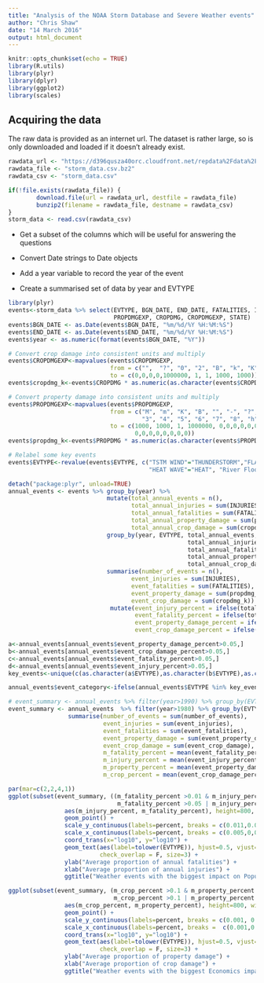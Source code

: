 ```yaml
---
title: "Analysis of the NOAA Storm Database and Severe Weather events"
author: "Chris Shaw"
date: "14 March 2016"
output: html_document
---
```


```r
knitr::opts_chunk$set(echo = TRUE)
library(R.utils)
library(plyr)
library(dplyr)
library(ggplot2)
library(scales)
```

## Acquiring the data

The raw data is provided as an internet url.  The dataset is rather large, so is only downloaded and loaded if it doesn't already exist.  

```r

rawdata_url <- "https://d396qusza40orc.cloudfront.net/repdata%2Fdata%2FStormData.csv.bz2"
rawdata_file <- "storm_data.csv.bz2"
rawdata_csv <- "storm_data.csv"

if(!file.exists(rawdata_file)) {
        download.file(url = rawdata_url, destfile = rawdata_file)
        bunzip2(filename = rawdata_file, destname = rawdata_csv)
}
storm_data <- read.csv(rawdata_csv)
```

* Get a subset of the columns which will be useful for answering the questions
* Convert Date strings to Date objects
* Add a year variable to record the year of the event

* Create a summarised set of data by year and EVTYPE


```r
library(plyr)
events<-storm_data %>% select(EVTYPE, BGN_DATE, END_DATE, FATALITIES, INJURIES, PROPDMG,
                              PROPDMGEXP, CROPDMG, CROPDMGEXP, STATE)
events$BGN_DATE <- as.Date(events$BGN_DATE, "%m/%d/%Y %H:%M:%S")
events$END_DATE <- as.Date(events$END_DATE, "%m/%d/%Y %H:%M:%S")
events$year <- as.numeric(format(events$BGN_DATE, "%Y"))

# Convert crop damage into consistent units and multiply
events$CROPDMGEXP<-mapvalues(events$CROPDMGEXP, 
                             from = c("",  "?", "0", "2", "B", "k", "K", "m", "M"),
                             to = c(0,0,0,0,1000000, 1, 1, 1000, 1000))
events$cropdmg_k<-events$CROPDMG * as.numeric(as.character(events$CROPDMGEXP))

# Convert property damage into consistent units and multiply
events$PROPDMGEXP<-mapvalues(events$PROPDMGEXP, 
                             from = c("M", "m", "K", "B", "", "-", "?", "+", "0", "1", "2",
                                      "3", "4", "5", "6", "7", "8", "h", "H"), 
                             to = c(1000, 1000, 1, 1000000, 0,0,0,0,0,0,0,
                                    0,0,0,0,0,0,0,0))
events$propdmg_k<-events$PROPDMG * as.numeric(as.character(events$PROPDMGEXP))

# Relabel some key events
events$EVTYPE<-revalue(events$EVTYPE, c("TSTM WIND"="THUNDERSTORM","FLASH FLOOD"="FLOOD", "FLASH FLOOD/FLOOD"="FLOOD", "FLASH FLOODING"="FLOOD", "HIGH WINDS"="HIGH WIND", "RIVER FLOOD"="FLOOD","THUNDERSTORM WIND"="THUNDERSTORM", "THUNDERSTORM WINDS"="THUNDERSTORM", "TORNADOES, TSTM WIND, HAIL"="TORNADO", "EXTREME HEAT"="HEAT","WILD/FOREST FIRE"="WILDFIRE", "DAMAGING FREEZE"="FREEZE", "HEAVY RAIN/SEVERE WEATHER"="HEAVY RAIN", "HURRICANE OPAL"="HURRICANE", "RIP CURRENTS"="RIP CURRENT", "EXTREME COLD/WIND CHILL"="COLD", "HURRICANE/TYPHOON"="HURRICANE", "WILD FIRES"="WILDFIRE", "STORM SURGE/TIDE"="STORM SURGE", "HURRICANE ERIN"="HURRICANE", "FLOOD/FLASH FLOOD"="FLOOD",
                                        "HEAT WAVE"="HEAT", "River Flooding"="FLOOD", "EXCESSIVE HEAT"="HEAT", "FROST/FREEZE"="FREEZE", "COLD/WIND CHILL"="COLD", "EXTREME COLD"="COLD"))

detach("package:plyr", unload=TRUE)
annual_events <- events %>% group_by(year) %>% 
                            mutate(total_annual_events = n(),
                                   total_annual_injuries = sum(INJURIES),
                                   total_annual_fatalities = sum(FATALITIES),
                                   total_annual_property_damage = sum(propdmg_k),
                                   total_annual_crop_damage = sum(cropdmg_k)) %>% 
                            group_by(year, EVTYPE, total_annual_events,
                                                   total_annual_injuries,
                                                   total_annual_fatalities,
                                                   total_annual_property_damage,
                                                   total_annual_crop_damage)  %>%
                            summarise(number_of_events = n(),
                                   event_injuries = sum(INJURIES),
                                   event_fatalities = sum(FATALITIES),
                                   event_property_damage = sum(propdmg_k),
                                   event_crop_damage = sum(cropdmg_k)) %>%
                             mutate(event_injury_percent = ifelse(total_annual_injuries==0,0,event_injuries/total_annual_injuries),
                                    event_fatality_percent = ifelse(total_annual_fatalities==0,0,event_fatalities/total_annual_fatalities),
                                    event_property_damage_percent = ifelse(total_annual_property_damage==0,0,event_property_damage/total_annual_property_damage),
                                    event_crop_damage_percent = ifelse(total_annual_crop_damage==0,0,event_crop_damage/total_annual_crop_damage))

a<-annual_events[annual_events$event_property_damage_percent>0.05,]
b<-annual_events[annual_events$event_crop_damage_percent>0.05,]
c<-annual_events[annual_events$event_fatality_percent>0.05,]
d<-annual_events[annual_events$event_injury_percent>0.05,]
key_events<-unique(c(as.character(a$EVTYPE),as.character(b$EVTYPE),as.character(c$EVTYPE),as.character(d$EVTYPE)))

annual_events$event_category<-ifelse(annual_events$EVTYPE %in% key_events,as.character(annual_events$EVTYPE), "OTHER" )

# event_summary <- annual_events %>% filter(year>1990) %>% group_by(EVTYPE) %>%
event_summary <- annual_events  %>% filter(year>1980) %>% group_by(EVTYPE) %>%
                 summarise(number_of_events = sum(number_of_events),
                           event_injuries = sum(event_injuries),
                           event_fatalities = sum(event_fatalities),
                           event_property_damage = sum(event_property_damage),
                           event_crop_damage = sum(event_crop_damage),
                           m_fatality_percent = mean(event_fatality_percent),
                           m_injury_percent = mean(event_injury_percent),
                           m_property_percent = mean(event_property_damage_percent),
                           m_crop_percent = mean(event_crop_damage_percent))

par(mar=c(2,2,4,1))
ggplot(subset(event_summary, ((m_fatality_percent >0.01 & m_injury_percent >0.02) |
                               m_fatality_percent >0.05 | m_injury_percent >0.05)),
                aes(m_injury_percent, m_fatality_percent), height=800, width=800) + 
                geom_point() +
                scale_y_continuous(labels=percent, breaks = c(0.011,0.02,0.03, 0.05,0.08, 0.1,0.15, 0.2, 0.4,0.6)) +
                scale_x_continuous(labels=percent, breaks = c(0.005,0,01,0.02,0.03, 0.05,0.07, 0.1,0.15, 0.2, 0.4,0.6)) +
                coord_trans(x="log10", y="log10") +
                geom_text(aes(label=tolower(EVTYPE)), hjust=0.5, vjust=1.2,
                          check_overlap = F, size=3) +
                ylab("Average proportion of annual fatalities") +
                xlab("Average proportion of annual injuries") +
                ggtitle("Weather events with the biggest impact on Population Health since 1980")

ggplot(subset(event_summary, (m_crop_percent >0.1 & m_property_percent >0.01)|
                              m_crop_percent >0.1 | m_property_percent >0.05),
                aes(m_crop_percent, m_property_percent), height=800, width=800) + 
                geom_point() +
                scale_y_continuous(labels=percent, breaks = c(0.001, 0.005,0.01,0.02, 0.05, 0.1, 0.2, 0.4,0.6)) +
                scale_x_continuous(labels=percent, breaks =  c(0.001,0.005, 0.01,0.02, 0.05, 0.1, 0.2, 0.4,0.6)) +
                coord_trans(x="log10", y="log10") +
                geom_text(aes(label=tolower(EVTYPE)), hjust=0.5, vjust=1.2,
                          check_overlap = F, size=3) +
                ylab("Average proportion of property damage") +
                xlab("Average proportion of crop damage") +
                ggtitle("Weather events with the biggest Economics impact since 1980")



```

